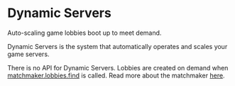 
<HeroPattern />

# Dynamic Servers

<Summary>Auto-scaling game lobbies boot up to meet demand.</Summary>

Dynamic Servers is the system that automatically operates and scales your game servers.

There is no API for Dynamic Servers. Lobbies are created on demand when [matchmaker.lobbies.find](/docs/matchmaker/api/lobbies/find) is called. Read more about the matchmaker [here](/docs/matchmaker/index).

<ResourceGroup>
  <Resource
    title='Rivet Game Guard'
    icon={faShieldHalved}
    href='/docs/serverless-lobbies/concepts/game-guard'
  />
  <Resource title='Supported protocols' icon={faPlug} href='/docs/serverless-lobbies/concepts/protocols' />
  <Resource
    title='Available regions'
    icon={faGlobe}
    href='/docs/serverless-lobbies/concepts/available-regions'
  />
  <Resource
    title='Available tiers'
    icon={faServer}
    href='/docs/serverless-lobbies/concepts/available-tiers'
  />
</ResourceGroup>
